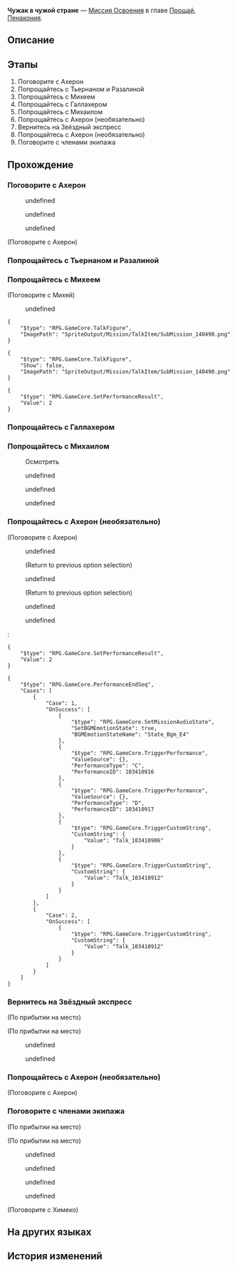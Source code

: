 {{Дополнить|Диалоги.}}
{{Миссия Инфобокс
|id              = 1034109
|Название        = 
|Изображение     = Миссия Освоения Чужак в чужой стране.png
|Тип             = Миссия Освоения
|События         = 
|Глава           = Прощай, Пенакония
|Условия         = Завершена [[Миссия Освоения]] ''[[Тысяча колокольчиков, звенящих на рассвете]]''
|Персонажи       = Ахерон; Вельт; Дань Хэн; Март 7; Михей; Первопроходец; Пом-Пом; Химеко; Чёрный Лебедь
|СтартЛокация    = [[Пенакония]] — [[Риф потока сновидений]]
|Локации         = Риф потока сновидений
|Предыдущая      = Тысяча колокольчиков, звенящих на рассвете
|Следующая       = 
|Награды         = Опыт Освоения*200; Звёздный нефрит*30; Утраченный кристалл*3; Часокредиты*100; "Now, Voyager"*1 { text = Now, Voyager }; "Had I Not Seen the Sun"*1 { text = Had I Not Seen the Sun }; Кредиты*40 000
}}
'''Чужак в чужой стране''' — [[Миссия Освоения]] в главе [[Прощай, Пенакония]].

==Описание==
{{Описание|В Рифе потока сновидений вы прощаетесь с теми, кто ушёл, с теми, кто остался, и с теми, с кем ещё суждено встретиться вновь.<br />Первопроходческая экспедиция в этом мире подошла к концу... Но когда Звёздный экспресс уже собирался отправиться к следующему пункту назначения, появилась неожиданная гостья, Чёрный Лебедь. Она предложила следующую остановку - Амфореус, Вечную землю. Мир, до которого не добрался даже сам Эон Освоения.}}

==Этапы==
# Поговорите с Ахерон
# Попрощайтесь с Тьернаном и Разалиной
# Попрощайтесь с Михеем
# Попрощайтесь с Галлахером
# Попрощайтесь с Михаилом
# Попрощайтесь с Ахерон (необязательно)
# Вернитесь на Звёздный экспресс
# Попрощайтесь с Ахерон (необязательно)
# Поговорите с членами экипажа

==Прохождение==
{{Дополнить}}


===Поговорите с Ахерон===
{{Описание миссии|локация=Риф потока сновидений|Наконец первопроходческая экспедиция на Пенаконию достигла счастливой развязки. Пришло время для нового приключения. Но сперва экипаж Звёздного экспресса хотел бы официально попрощаться с некоторыми новыми знакомыми.<br />Нет лучшего утешения, чем поставить точку в историях тех, кого больше нет с нами. Ну же, вперёд. Они все здесь, в Рифе потока сновидений...}}
{{Диалог Начало}}
<!--Unknown TalkSentence: 103423201-->
<!--Unknown TalkSentence: 103423202-->
<!--Unknown TalkSentence: 103423203-->
<!--Unknown TalkSentence: 103423204-->
<!--Unknown TalkSentence: 103423205-->
<!--Unknown TalkSentence: 103423206-->
<!--Unknown TalkSentence: 103423207-->
:{{Диалог|Стрелка}} undefined
:{{Диалог|Стрелка}} undefined
:{{Диалог|Стрелка}} undefined
:{{tx}}
:{{tx}}

;(Поговорите с Ахерон)
<!--Unknown TalkSentence: 103423215-->
{{Диалог Конец}}

===Попрощайтесь с Тьернаном и Разалиной===
{{Диалог Начало}}


{{Диалог Конец}}

===Попрощайтесь с Михеем===
{{Диалог Начало}}


;(Поговорите с Михей)
<!--Unknown TalkSentence: 103423401-->
<!--Unknown TalkSentence: 103423402-->
<!--Unknown TalkSentence: 103423403-->
<!--Unknown TalkSentence: 103423404-->
<!--Unknown TalkSentence: 103423405-->
<!--Unknown TalkSentence: 103423406-->
<!--Unknown TalkSentence: 103423407-->
:{{Диалог|Стрелка}} undefined
<pre>{
	"$type": "RPG.GameCore.TalkFigure",
	"ImagePath": "SpriteOutput/Mission/TalkItem/SubMission_140490.png"
}</pre>
:<!--2-second delay-->
<pre>{
	"$type": "RPG.GameCore.TalkFigure",
	"Show": false,
	"ImagePath": "SpriteOutput/Mission/TalkItem/SubMission_140490.png"
}</pre>
:{{tx}}
<pre>{
	"$type": "RPG.GameCore.SetPerformanceResult",
	"Value": 2
}</pre>
{{Диалог Конец}}

===Попрощайтесь с Галлахером===
{{Диалог Начало}}


{{Диалог Конец}}

===Попрощайтесь с Михаилом===
{{Диалог Начало}}



:{{Диалог|Изучение}} Осмотреть
<!--Unknown TalkSentence: 103423510-->
<!--Unknown TalkSentence: 103423701-->
<!--Unknown TalkSentence: 103423702-->
<!--Unknown TalkSentence: 103423703-->
<!--Unknown TalkSentence: 103423704-->
<!--Unknown TalkSentence: 103423705-->
<!--Unknown TalkSentence: 103423706-->
<!--Unknown TalkSentence: 103423707-->
<!--Unknown TalkSentence: 103423708-->
<!--Unknown TalkSentence: 103423709-->
<!--Unknown TalkSentence: 103423710-->
:{{Диалог|Стрелка}} undefined
:<!--Unknown TalkSentence: 103423712-->
:<!--Unknown TalkSentence: 103423713-->
:<!--Unknown TalkSentence: 103423714-->
:<!--Unknown TalkSentence: 103423715-->
:<!--Unknown TalkSentence: 103423716-->
:<!--Unknown TalkSentence: 103423717-->
:{{Диалог|Стрелка}} undefined
:<!--Unknown TalkSentence: 103423714-->
:<!--Unknown TalkSentence: 103423715-->
:<!--Unknown TalkSentence: 103423716-->
:<!--Unknown TalkSentence: 103423717-->
:{{Диалог|Стрелка}} undefined
:<!--Unknown TalkSentence: 103423716-->
:<!--Unknown TalkSentence: 103423717-->
<!--Unknown TalkSentence: 103423716-->
<!--Unknown TalkSentence: 103423717-->
{{Диалог Конец}}

===Попрощайтесь с Ахерон (необязательно)===
{{Диалог Начало}}


;(Поговорите с Ахерон)
:{{tx}}
:{{Диалог|Разговор}} undefined
:<!--Unknown TalkSentence: 103423803-->
::{{tx}}
:;(Return to previous option selection)
:{{Диалог|Разговор}} undefined
:<!--Unknown TalkSentence: 103423808-->
::{{tx}}
:;(Return to previous option selection)
:{{Диалог|Разговор}} undefined
:<!--Unknown TalkSentence: 103423811-->
:<!--Unknown TalkSentence: 103423812-->
:<!--Unknown TalkSentence: 103423813-->
:<!--Unknown TalkSentence: 103423814-->
:{{Диалог|Выход}} undefined
:<!--Unknown TalkSentence: 103423828-->
::{{tx}}
:<pre>{
	"$type": "RPG.GameCore.SetPerformanceResult",
	"Value": 2
}</pre>
<pre>{
	"$type": "RPG.GameCore.PerformanceEndSeq",
	"Cases": [
		{
			"Case": 1,
			"OnSuccess": [
				{
					"$type": "RPG.GameCore.SetMissionAudioState",
					"SetBGMEmotionState": true,
					"BGMEmotionStateName": "State_Bgm_E4"
				},
				{
					"$type": "RPG.GameCore.TriggerPerformance",
					"ValueSource": {},
					"PerformanceType": "C",
					"PerformanceID": 103410916
				},
				{
					"$type": "RPG.GameCore.TriggerPerformance",
					"ValueSource": {},
					"PerformanceType": "D",
					"PerformanceID": 103410917
				},
				{
					"$type": "RPG.GameCore.TriggerCustomString",
					"CustomString": {
						"Value": "Talk_103410906"
					}
				},
				{
					"$type": "RPG.GameCore.TriggerCustomString",
					"CustomString": {
						"Value": "Talk_103410912"
					}
				}
			]
		},
		{
			"Case": 2,
			"OnSuccess": [
				{
					"$type": "RPG.GameCore.TriggerCustomString",
					"CustomString": {
						"Value": "Talk_103410912"
					}
				}
			]
		}
	]
}</pre>
{{Диалог Конец}}

===Вернитесь на Звёздный экспресс===
{{Описание миссии|локация=Общий вагон|Теперь, когда пыль улеглась, настало время для новой первопроходческой экспедиции.<br />Возвращайтесь на Звёздный экспресс, собирайтесь с мыслями и готовьтесь к новому приключению.}}
{{Диалог Начало}}
;(По прибытии на место)

;(По прибытии на место)
<!--Unknown TalkSentence: 103424201-->
<!--Unknown TalkSentence: 103424202-->
<!--Unknown TalkSentence: 103424203-->
<!--Unknown TalkSentence: 103424204-->
:{{Диалог|Стрелка}} undefined
:<!--Unknown TalkSentence: 103424206-->
:<!--Unknown TalkSentence: 103424207-->
:<!--Unknown TalkSentence: 103424208-->
:<!--Unknown TalkSentence: 103424209-->
:<!--Unknown TalkSentence: 103424210-->
:<!--Unknown TalkSentence: 103424211-->
::{{tx}}
:{{Диалог|Стрелка}} undefined
:<!--Unknown TalkSentence: 103424209-->
:<!--Unknown TalkSentence: 103424210-->
:<!--Unknown TalkSentence: 103424211-->
::{{tx}}
<!--Unknown TalkSentence: 103424209-->
<!--Unknown TalkSentence: 103424210-->
<!--Unknown TalkSentence: 103424211-->
:{{tx}}
{{Диалог Конец}}

===Попрощайтесь с Ахерон (необязательно)===
{{Описание миссии|локация=Риф потока сновидений|Наконец первопроходческая экспедиция на Пенаконию достигла счастливой развязки. Пришло время для нового приключения. Но сперва экипаж Звёздного экспресса хотел бы официально попрощаться с некоторыми новыми знакомыми.<br />Нет лучшего утешения, чем поставить точку в историях тех, кого больше нет с нами. Ну же, вперёд. Они все здесь, в Рифе потока сновидений...}}
{{Диалог Начало}}
<!--Unknown TalkSentence: 103424522-->

;(Поговорите с Ахерон)

{{Диалог Конец}}

===Поговорите с членами экипажа===
{{Описание миссии|локация=Спальный вагон|Теперь, когда пыль улеглась, настало время для новой первопроходческой экспедиции.<br />Возвращайтесь на Звёздный экспресс, собирайтесь с мыслями и готовьтесь к новому приключению.}}
{{Диалог Начало}}
;(По прибытии на место)

;(По прибытии на место)
<!--Unknown TalkSentence: 103424301-->
<!--Unknown TalkSentence: 103424302-->
<!--Unknown TalkSentence: 103424303-->
<!--Unknown TalkSentence: 103424304-->
<!--Unknown TalkSentence: 103424305-->
:{{Диалог|Стрелка}} undefined
<!--Unknown TalkSentence: 103424307-->
<!--Unknown TalkSentence: 103424308-->
<!--Unknown TalkSentence: 103424309-->
<!--Unknown TalkSentence: 103424310-->
<!--Unknown TalkSentence: 103424311-->
<!--Unknown TalkSentence: 103424312-->
<!--Unknown TalkSentence: 103424313-->
<!--Unknown TalkSentence: 103424401-->
<!--Unknown TalkSentence: 103424402-->
<!--Unknown TalkSentence: 103424403-->
:{{Диалог|Стрелка}} undefined
:{{Диалог|Стрелка}} undefined
:{{Диалог|Стрелка}} undefined

;(Поговорите с Химеко)
<!--Unknown TalkSentence: 103424217-->
{{Диалог Конец}}

==На других языках==
{{На других языках
|en   = Stranger in a Strange Land
|zhs  = 异乡异客
|zht  = 異鄉異客
|ja   = 異星の客
|ko   = 낯선 땅의 이방인
|es   = Foraster{{MC|ж=a|м=o}} en tierra extraña
|fr   = En terre étrangère
|ru   = Чужак в чужой стране
|th   = คนแปลกในเมืองประหลาด
|vi   = Vị Khách Phương Xa
|de   = Fremder in einer fremden Welt
|id   = Asing di Daratan Asing
|pt   = Estranh{{MC|ж=a|м=o}} em uma Terra Estranha
}}

==История изменений==
{{История изменений|2.7}}
